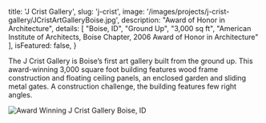 
  title: 'J Crist Gallery',
  slug: 'j-crist',
  image: '/images/projects/j-crist-gallery/JCristArtGalleryBoise.jpg',
  description: "Award of Honor in Architecture",
  details: [
    "Boise, ID",
    "Ground Up",
    "3,000 sq ft",
    "American Institute of Architects, Boise Chapter, 2006 Award of Honor in Architecture"
  ],
  isFeatured: false,
}


The J Crist Gallery is Boise’s first art gallery built from the ground up. This award-winning 3,000 square foot building features wood frame construction and floating ceiling panels, an enclosed garden and sliding metal gates. A construction challenge, the building features few right angles.

![Award Winning J Crist Gallery Boise, ID](/images/projects/j-crist-gallery/JCristArtGalleryBoise.jpg)